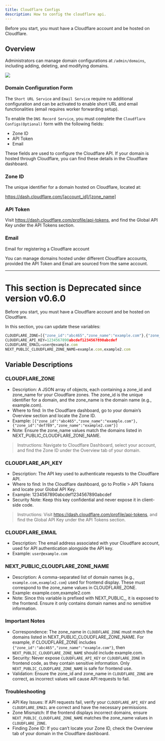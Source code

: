 ---
title: Cloudflare Configs
description: How to config the cloudflare api.
---

Before you start, you must have a Cloudflare account and be hosted on Cloudflare.

## Overview

Administrators can manage domain configurations at `/admin/domains`, including adding, deleting, and modifying domains.

![](/_static/docs/domain-form.png)

### Domain Configuration Form

The `Short URL Service` and `Email Service` require no additional configuration and can be activated to enable short URL and email functionalities (email requires worker forwarding setup).

To enable the `DNS Record Service`, you must complete the `Cloudflare Configs(Optional)` form with the following fields:

- Zone ID
- API Token
- Email

These fields are used to configure the Cloudflare API. If your domain is hosted through Cloudflare, you can find these details in the Cloudflare dashboard.

### Zone ID

The unique identifier for a domain hosted on Cloudflare, located at:

https://dash.cloudflare.com/[account_id]/[zone_name]

### API Token

Visit https://dash.cloudflare.com/profile/api-tokens, and find the Global API Key under the API Tokens section.

### Email

Email for registering a Cloudflare account

<Callout type="info">
You can manage domains hosted under different Cloudflare accounts, 
provided the API Token and Email are sourced from the same account.
</Callout>

---

# This section is Deprecated since version v0.6.0 

Before you start, you must have a Cloudflare account and be hosted on Cloudflare.

In this section, you can update these variables:

```js title=".env"
CLOUDFLARE_ZONE=[{"zone_id":"abc465","zone_name":"example.com"},{"zone_id":"abc465","zone_name":"example2.com"}]
CLOUDFLARE_API_KEY=1234567890abcdef1234567890abcdef
CLOUDFLARE_EMAIL=user@example.com
NEXT_PUBLIC_CLOUDFLARE_ZONE_NAME=example.com,example2.com
```


## Variable Descriptions

### CLOUDFLARE_ZONE

- Description: A JSON array of objects, each containing a zone_id and zone_name for your Cloudflare zones. The zone_id is the unique identifier for a domain, and the zone_name is the domain name (e.g., example.com).
- Where to find: In the Cloudflare dashboard, go to your domain’s Overview section and locate the Zone ID.
- Example: `[{"zone_id":"abc465","zone_name":"example.com"},{"zone_id":"def789","zone_name":"example2.com"}]`
- Note: Ensure the zone_name values match the domains listed in NEXT_PUBLIC_CLOUDFLARE_ZONE_NAME.

> Instructions: Navigate to Cloudflare Dashboard, select your account, and find the Zone ID under the Overview tab of your domain.

### CLOUDFLARE_API_KEY

- Description: The API key used to authenticate requests to the Cloudflare API.
- Where to find: In the Cloudflare dashboard, go to Profile > API Tokens and locate your Global API Key.
- Example: 1234567890abcdef1234567890abcdef
- Security Note: Keep this key confidential and never expose it in client-side code.

> Instructions: Visit https://dash.cloudflare.com/profile/api-tokens, and find the Global API Key under the API Tokens section.

### CLOUDFLARE_EMAIL

- Description: The email address associated with your Cloudflare account, used for API authentication alongside the API key.
- Example: `user@example.com`

### NEXT_PUBLIC_CLOUDFLARE_ZONE_NAME
- Description: A comma-separated list of domain names (e.g., `example.com,example2.com`) used for frontend display. These must correspond to the zone_name values in CLOUDFLARE_ZONE.
- Example: example.com,example2.com
- Note: Since this variable is prefixed with NEXT_PUBLIC_, it is exposed to the frontend. Ensure it only contains domain names and no sensitive information.

### Important Notes

- Correspondence: The zone_name in `CLOUDFLARE_ZONE` must match the domains listed in NEXT_PUBLIC_CLOUDFLARE_ZONE_NAME. For example, if CLOUDFLARE_ZONE includes `{"zone_id":"abc465","zone_name":"example.com"}`, then `NEXT_PUBLIC_CLOUDFLARE_ZONE_NAME` should include example.com.
- Security: Never expose `CLOUDFLARE_API_KEY` or `CLOUDFLARE_ZONE` in frontend code, as they contain sensitive information. Only `NEXT_PUBLIC_CLOUDFLARE_ZONE_NAME` is safe for frontend use.
- Validation: Ensure the zone_id and zone_name in `CLOUDFLARE_ZONE` are correct, as incorrect values will cause API requests to fail.

### Troubleshooting

- API Key Issues: If API requests fail, verify your `CLOUDFLARE_API_KEY` and `CLOUDFLARE_EMAIL` are correct and have the necessary permissions.
- Zone Mismatch: If the frontend displays incorrect domains, ensure `NEXT_PUBLIC_CLOUDFLARE_ZONE_NAME` matches the zone_name values in `CLOUDFLARE_ZONE`.
- Finding Zone ID: If you can’t locate your Zone ID, check the Overview tab of your domain in the Cloudflare dashboard.